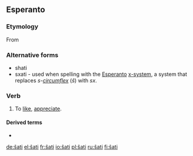 ==Esperanto==

===Etymology===
From {{etyl|de|eo}} {{term|schätzen|lang=de}}

===Alternative forms===
* shati
* sxati - used when spelling with the [[Esperanto]] [[w:Esperanto_orthography|x-system]], a system that replaces ''s-[[circumflex]]'' (''ŝ'') with ''sx''.

===Verb===
{{eo-verb|ŝat}}

# To [[like]], [[appreciate]].

====Derived terms====
* {{l|eo|ŝategi}}

{{eo BRO|5}}

[[de:ŝati]]
[[el:ŝati]]
[[fr:ŝati]]
[[io:ŝati]]
[[pl:ŝati]]
[[ru:ŝati]]
[[fi:ŝati]]